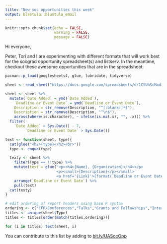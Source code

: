 ---
title: "New soc opportunities this week"
output: blastula::blastula_email
---

```{r setup, include=FALSE}
knitr::opts_chunk$set(echo = FALSE,
                      warning = FALSE,
                      message = FALSE)
```

Hi everyone, 

Peter, Tori and I are experimenting with different formats that will work best for the socgrad opportunity spreadsheet(s) and listserv. In the meantime, checkout these awesome opportunities that are in the spreadsheet: 

```{r load-data}
pacman::p_load(googlesheets4, glue, lubridate, tidyverse)

sheet <- read_sheet("https://docs.google.com/spreadsheets/d/1C5UhScMadiYUpcAkJYDfHS28KY-qmP3o9BTyevA5vfQ/edit#gid=0") 

sheet <- sheet %>%
  mutate(`Date Added` = ymd(`Date Added`),
    `Deadline or Event Date` = ymd(`Deadline or Event Date`),
    Description = str_remove(Description, "^[:blank:]*$"),
    Description = str_remove(Description, "^\n$"),
    across(where(is.character), ~ ifelse(is.na(.x), "", .x))) %>%
  filter(
    `Date Added` > Sys.Date() - 7,
         `Deadline or Event Date` > Sys.Date())
```


```{r def-text}
text <- function(sheet, type){
  cat(glue("<h2>{type}</h2><br>"))
  type <- enquo(type)

  texty <- sheet %>% 
    filter(Type == !!type) %>% 
    mutate(text = glue("<p><h4>{Name}, {Organization}</h4></p>
                       <p><small>{Description}</p></small>
                       <a href='{Link}'>{format(`Deadline or Event Date`, '%b %d, %Y')}</a><br><br>")) %>% 
    arrange(`Deadline or Event Date`) %>% 
    pull(text)
  cat(texty)
}
```

```{r loop-results, results = "asis"}

# edit ordering of report headers using base R syntax
ordering <- c("CFP/Conferences","Talks","Grants and Fellowships","Internships and Non-Ac Jobs","Academic Jobs","Other Opportunities")
titles <- unique(sheet$Type)
titles <- titles[order(match(titles,ordering))]

for (i in titles) text(sheet, i)
```

You can contribute to this list by adding to [bit.ly/UASocOpp](http://bit.ly/UASocOpp)